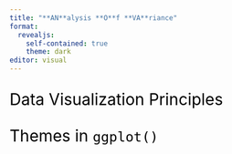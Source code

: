 ```yaml
---
title: "**AN**alysis **O**f **VA**riance"
format: 
  revealjs:
    self-contained: true
    theme: dark
editor: visual
---
```


## 

::: {style="font-size: 2em; color: #000000;"}
Data Visualization Principles
:::

<!-- blurb on tufte -->

<!-- blurb on other person who does what the human eye can read -->

##

::: {style="font-size: 2em; color: #000000;"}
Themes in `ggplot()`
:::

<!-- blurb on classic, minimal, etc. -->